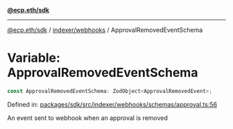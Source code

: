 [**@ecp.eth/sdk**](../../../index.mdx)

***

[@ecp.eth/sdk](/sdk-reference/index.mdx) / [indexer/webhooks](/sdk-reference/indexer/webhooks/index.mdx) / ApprovalRemovedEventSchema

# Variable: ApprovalRemovedEventSchema

```ts
const ApprovalRemovedEventSchema: ZodObject<ApprovalRemovedEvent>;
```

Defined in: [packages/sdk/src/indexer/webhooks/schemas/approval.ts:56](https://github.com/ecp-eth/comments-monorepo/blob/main/packages/sdk/src/indexer/webhooks/schemas/approval.ts#L56)

An event sent to webhook when an approval is removed
